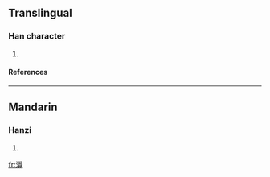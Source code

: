 ==Translingual==
===Han character===
{{Han char|rn=85|rad=水|as=20|sn=23|four=3711<sub>6</sub>|canj=水竹月山 (EHBU), X水竹月山 (XEHBU)}}
# {{defn|Han|sort=水20}}
====References====
{{Han ref|kx=0663.300|dkj=18792|dj=1072.180|hdz=31797.040|uh=705A|ud=28762|bh=F7E5|bd=63461}}

----
==Mandarin==
===Hanzi===
{{cmn-hanzi|pin=[[jiǎo]] (jiao3)|wg=chiao<sup>3</sup>}}
# {{defn|Mandarin}}

[[fr:灚]]